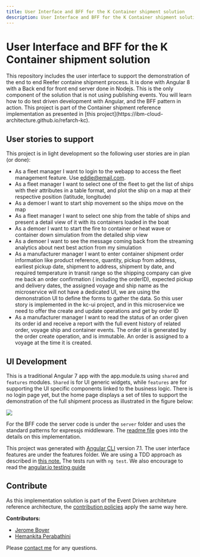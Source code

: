 ```yaml
---
title: User Interface and BFF for the K Container shipment solution
description: User Interface and BFF for the K Container shipment solution
---
```


# User Interface and BFF for the K Container shipment solution

<PageDescription>
This repository includes the user interface to support the demonstration of the end to end Reefer containe shipment process. It is done with Angular 8 with a Back end for front end server done in Nodejs. This is the only component of the solution that is not using publishing events. You will learn how to do test driven development with Angular, and the BFF pattern in action. 
This project is part of the Container shipment reference implementation as presented in [this project](https://ibm-cloud-architecture.github.io/refarch-kc).

</PageDescription>

## User stories to support

This project is in light development so the following user stories are in plan (or done):

- As a fleet manager I want to login to the webapp to access the fleet management feature. Use eddie@email.com.
- As a fleet manager I want to select one of the fleet to get the list of ships with their attributes in a table format, and plot the ship on a map at their respective position (latitude, longitude)
- As a demoer I want to start ship movement so the ships move on the map
- As a fleet manager I want to select one ship from the table of ships and present a detail view of it with its containers loaded in the boat
- As a demoer I want to start the fire to container or heat wave or container down simulation from the detailed ship view
- As a demoer I want to see the message coming back from the streaming analytics about next best action from my simulation
- As a manufacturer manager I want to enter container shipment order information like product reference, quantity,  pickup from address, earliest pickup date, shipment to address,  shipment by date, and required temperature in transit range so the shipping company can give me back an order confirmation ( including the orderID), expected pickup and delivery dates, the assigned voyage and ship name as the microservice will not have a dedicated UI, we are using the demonstration UI to define the forms to gather the data. So this user story is implemented in the kc-ui project, and in this microservice we need to offer the create and update operations and get by order ID
- As a manufacturer manager I want to read the status of an order given its order id and receive a report with the full event history of related order, voyage ship and container events. 
The order id is generated by the order create operation, and is immutable. An order is assigned to a voyage at the time it is created.


## UI Development

This is a traditional Angular 7 app with the app.module.ts using `shared` and `features` modules. `Shared` is for UI generic widgets, while `features` are for supporting the UI specific components linked to the business logic. 
There is no login page yet, but the home page displays a set of tiles to support the demonstration of the full shipment process as illustrated in the figure below:

![](./kc-ui-home.png)

For the BFF code the server code is under the `server` folder and uses the standard patterns for expressjs middleware. The [readme file](./server/README.md) goes into the details on this implementation.

This project was generated with [Angular CLI](https://github.com/angular/angular-cli) version 7.1. The user interface features are under the features folder. We are using a TDD approach as described in [this note.](https://github.com/ibm-cloud-architecture/refarch-caseportal-app/blob/master/docs/tdd.md) The tests run with `ng test`. We also encourage to read the [angular.io testing guide](https://angular.io/guide/testing)


## Contribute

As this implementation solution is part of the Event Driven architeture reference architecture, the [contribution policies](https://github.com/ibm-cloud-architecture/refarch-kc-ui/blob/master/CONTRIBUTING.md) apply the same way here.

**Contributors:**

* [Jerome Boyer](https://www.linkedin.com/in/jeromeboyer/)
* [Hemankita Perabathini](https://www.linkedin.com/in/hemankita-perabathini/)

Please [contact me](mailto:boyerje@us.ibm.com) for any questions.